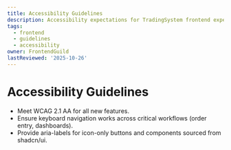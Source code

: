 ```yaml
---
title: Accessibility Guidelines
description: Accessibility expectations for TradingSystem frontend experiences.
tags:
  - frontend
  - guidelines
  - accessibility
owner: FrontendGuild
lastReviewed: '2025-10-26'
---
```

# Accessibility Guidelines

- Meet WCAG 2.1 AA for all new features.
- Ensure keyboard navigation works across critical workflows (order entry, dashboards).
- Provide aria-labels for icon-only buttons and components sourced from shadcn/ui.
